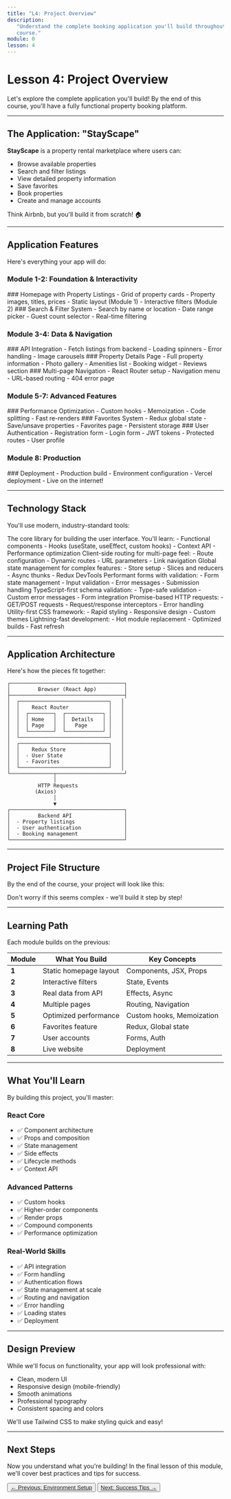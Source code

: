 ```yaml
---
title: "L4: Project Overview"
description:
   "Understand the complete booking application you'll build throughout this
   course."
module: 0
lesson: 4
---
```


# Lesson 4: Project Overview

Let's explore the complete application you'll build! By the end of this course,
you'll have a fully functional property booking platform.

---

## The Application: "StayScape"

**StayScape** is a property rental marketplace where users can:

-  Browse available properties
-  Search and filter listings
-  View detailed property information
-  Save favorites
-  Book properties
-  Create and manage accounts

Think Airbnb, but you'll build it from scratch! 🏠

---

## Application Features

Here's everything your app will do:

### Module 1-2: Foundation & Interactivity

<Steps>
   <Step>
      ### Homepage with Property Listings - Grid of property cards - Property
      images, titles, prices - Static layout (Module 1) - Interactive filters
      (Module 2)
   </Step>
   <Step>
      ### Search & Filter System - Search by name or location - Date range
      picker - Guest count selector - Real-time filtering
   </Step>
</Steps>

### Module 3-4: Data & Navigation

<Steps>
   <Step>
      ### API Integration - Fetch listings from backend - Loading spinners -
      Error handling - Image carousels
   </Step>
   <Step>
      ### Property Details Page - Full property information - Photo gallery -
      Amenities list - Booking widget - Reviews section
   </Step>
   <Step>
      ### Multi-page Navigation - React Router setup - Navigation menu -
      URL-based routing - 404 error page
   </Step>
</Steps>

### Module 5-7: Advanced Features

<Steps>
   <Step>
      ### Performance Optimization - Custom hooks - Memoization - Code splitting
      - Fast re-renders
   </Step>
   <Step>
      ### Favorites System - Redux global state - Save/unsave properties -
      Favorites page - Persistent storage
   </Step>
   <Step>
      ### User Authentication - Registration form - Login form - JWT tokens -
      Protected routes - User profile
   </Step>
</Steps>

### Module 8: Production

<Steps>
   <Step>
      ### Deployment - Production build - Environment configuration - Vercel
      deployment - Live on the internet!
   </Step>
</Steps>

---

## Technology Stack

You'll use modern, industry-standard tools:

<Accordions type='single'>
   <Accordion id='react' title='React 18.3 - UI Library' value='react'>
      The core library for building the user interface. You'll learn: -
      Functional components - Hooks (useState, useEffect, custom hooks) -
      Context API - Performance optimization
   </Accordion>

   <Accordion id='router' title='React Router v6 - Navigation' value='router'>
      Client-side routing for multi-page feel: - Route configuration - Dynamic
      routes - URL parameters - Link navigation
   </Accordion>

   <Accordion id='redux' title='Redux Toolkit - State Management' value='redux'>
      Global state management for complex features: - Store setup - Slices and
      reducers - Async thunks - Redux DevTools
   </Accordion>

   <Accordion id='form' title='React Hook Form - Form Handling' value='form'>
      Performant forms with validation: - Form state management - Input
      validation - Error messages - Submission handling
   </Accordion>

   <Accordion id='zod' title='Zod - Schema Validation' value='zod'>
      TypeScript-first schema validation: - Type-safe validation - Custom error
      messages - Form integration
   </Accordion>

   <Accordion id='axios' title='Axios - HTTP Client' value='axios'>
      Promise-based HTTP requests: - GET/POST requests - Request/response
      interceptors - Error handling
   </Accordion>

   <Accordion id='tailwind' title='Tailwind CSS - Styling' value='tailwind'>
      Utility-first CSS framework: - Rapid styling - Responsive design - Custom
      themes
   </Accordion>

   <Accordion id='vite' title='Vite - Build Tool' value='vite'>
      Lightning-fast development: - Hot module replacement - Optimized builds -
      Fast refresh
   </Accordion>
</Accordions>

---

## Application Architecture

Here's how the pieces fit together:

```
┌─────────────────────────────────────┐
│         Browser (React App)         │
├─────────────────────────────────────┤
│  ┌─────────────────────────────┐   │
│  │    React Router             │   │
│  │  ┌────────┐  ┌────────────┐ │   │
│  │  │ Home   │  │  Details   │ │   │
│  │  │ Page   │  │   Page     │ │   │
│  │  └────────┘  └────────────┘ │   │
│  └─────────────────────────────┘   │
│  ┌─────────────────────────────┐   │
│  │    Redux Store              │   │
│  │  - User State               │   │
│  │  - Favorites                │   │
│  └─────────────────────────────┘   │
└──────────────┬──────────────────────┘
               │
          HTTP Requests
         (Axios)
               │
               ▼
┌─────────────────────────────────────┐
│         Backend API                 │
│  - Property listings                │
│  - User authentication              │
│  - Booking management               │
└─────────────────────────────────────┘
```

---

## Project File Structure

By the end of the course, your project will look like this:

<Files>
   <Folder name='src' defaultOpen>
      <Folder name='pages' defaultOpen>
         <File name='HomePage.jsx' />
         <File name='PropertyDetailsPage.jsx' />
         <File name='FavoritesPage.jsx' />
         <File name='LoginPage.jsx' />
         <File name='RegisterPage.jsx' />
         <File name='NotFoundPage.jsx' />
      </Folder>
      <Folder name='components'>
         <File name='Navbar.jsx' />
         <File name='PropertyCard.jsx' />
         <File name='PropertyList.jsx' />
         <File name='SearchFilters.jsx' />
         <File name='Carousel.jsx' />
         <File name='BookingWidget.jsx' />
         <File name='LoginForm.jsx' />
         <File name='RegisterForm.jsx' />
      </Folder>
      <Folder name='store'>
         <File name='index.js' />
         <File name='favoritesSlice.js' />
         <File name='userSlice.js' />
      </Folder>
      <Folder name='hooks'>
         <File name='useProperties.js' />
         <File name='useAuth.js' />
         <File name='useLocalStorage.js' />
      </Folder>
      <Folder name='api'>
         <File name='client.js' />
         <File name='properties.js' />
         <File name='auth.js' />
      </Folder>
      <Folder name='utils'>
         <File name='formatters.js' />
         <File name='validators.js' />
      </Folder>
      <File name='App.jsx' />
      <File name='main.jsx' />
   </Folder>
</Files>

Don't worry if this seems complex - we'll build it step by step!

---

## Learning Path

Each module builds on the previous:

| Module | What You Build         | Key Concepts              |
| ------ | ---------------------- | ------------------------- |
| **1**  | Static homepage layout | Components, JSX, Props    |
| **2**  | Interactive filters    | State, Events             |
| **3**  | Real data from API     | Effects, Async            |
| **4**  | Multiple pages         | Routing, Navigation       |
| **5**  | Optimized performance  | Custom hooks, Memoization |
| **6**  | Favorites feature      | Redux, Global state       |
| **7**  | User accounts          | Forms, Auth               |
| **8**  | Live website           | Deployment                |

---

## What You'll Learn

By building this project, you'll master:

### React Core

-  ✅ Component architecture
-  ✅ Props and composition
-  ✅ State management
-  ✅ Side effects
-  ✅ Lifecycle methods
-  ✅ Context API

### Advanced Patterns

-  ✅ Custom hooks
-  ✅ Higher-order components
-  ✅ Render props
-  ✅ Compound components
-  ✅ Performance optimization

### Real-World Skills

-  ✅ API integration
-  ✅ Form handling
-  ✅ Authentication flows
-  ✅ State management at scale
-  ✅ Routing and navigation
-  ✅ Error handling
-  ✅ Loading states
-  ✅ Deployment

---

## Design Preview

While we'll focus on functionality, your app will look professional with:

-  Clean, modern UI
-  Responsive design (mobile-friendly)
-  Smooth animations
-  Professional typography
-  Consistent spacing and colors

We'll use Tailwind CSS to make styling quick and easy!

---

## Next Steps

Now you understand what you're building! In the final lesson of this module,
we'll cover best practices and tips for success.

<div className='mt-6 flex gap-4'>
   <Button variant='outline' asChild>
      <a href='/docs/react/m0/lesson-3'>← Previous: Environment Setup</a>
   </Button>
   <Button asChild>
      <a href='/docs/react/m0/lesson-5'>Next: Success Tips →</a>
   </Button>
</div>
